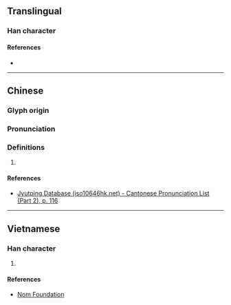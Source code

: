 {{character info/new}}
==Translingual==

===Han character===
{{Han char|rn=64|rad=手|as=09|sn=12|four=50021|canj=QYRN|ids=⿰扌亭}}

====References====
* {{Han ref|kx=0443.240|dkj=12382|dj=0794.240|hdz=31922.100|uh=63E8|ud=25576|bh=D957|bd=55639}}

----

==Chinese==
{{zh-forms}}

===Glyph origin===
{{Han etym}}

===Pronunciation===
{{zh-pron
|m=chén
|c=caang4
|mc=y
|oc=y
|cat=
}}

===Definitions===
{{zh-hanzi}}

# {{rfdef|zh}}

====References====
* [http://www.iso10646hk.net/jp/document/download.jsp Jyutping Database (iso10646hk.net) - Cantonese Pronunciation List (Part 2), p. 116]

----

==Vietnamese==

===Han character===
{{vi-hantu|rs=手09|dừng}}

# {{rfdef|vi|sort=手09}}

====References====
* [http://nomfoundation.org/common/nom_details.php?codepoint=63e8 Nom Foundation]